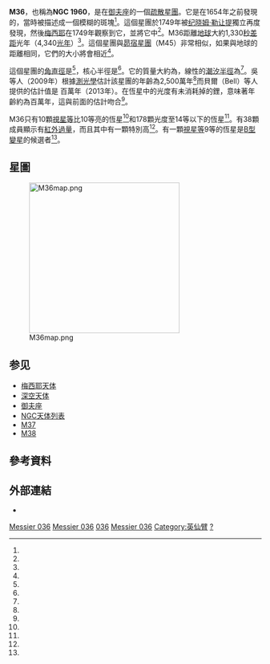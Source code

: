 {{Otheruses|subject=位于御夫座的一个星团|other=二战时美军使用的驱逐战车|M36驅逐戰車}}
{{Infobox open cluster
 | name    = M36
 | image   = [[Image:M36_2mass.jpg|250px]]
 | caption =疏散星團’M 36的紅外光影像；來源：[http://www.ipac.caltech.edu/2mass/gallery/messiercat.html]
 | epoch = J2000.0
 | class = I
 | constellation = [[御夫座|御夫座]]
 | ra  = {{RA|05|36|18.0}}<ref name=Wu2009a/>
 | dec = {{Dec|+34|08|24}}<ref name=Wu2009a/>
 | dist_ly  = {{Convert|1.330|+/-|0.266|kpc|kly|abbr=on|lk=on|order=flip}}<ref name=Wu2009a/>
 | appmag_v = 6.3
 | size_v   = {{Val|10|ul=弧分}}<ref name=Sanner2000/>
 | mass_msol = {{Val|746|606|-334|ul=}}<ref name=Piskunov2008/>
 | radius_ly = 7 ly
 | v_hb  = 
 | age   = 25.1 Myr<ref name=Wu2009a/>
 | notes =  
 | names = C 0532+341, M 36, [[New_General_Catalogue|NGC]] 1960, OCl 445<ref name=SIMBAD/>
}}
'''M36'''，也稱為'''NGC 1960'''，是在[[御夫座|御夫座]]的一個[[疏散星團|疏散星團]]。它是{{link-en|喬瓦尼·巴蒂斯塔·霍迪納|Giovanni Batista Hodierna}}在1654年之前發現的，當時被描述成一個模糊的斑塊<ref name=FoderaSerio1985/>。這個星團於1749年被[[纪晓姆·勒让提|纪晓姆·勒让提]]獨立再度發現，然後[[梅西耶|梅西耶]]在1749年觀察到它，並將它中<ref name=Stoyan2008/>。M36距離[[地球|地球]]大約1,330[[秒差距|秒差距]]光年（4,340[[光年|光年]]）<ref name=Wu2009a/>。這個星團與[[昴宿星團|昴宿星團]]（M45）非常相似，如果與地球的距離相同，它們的大小將會相近<ref name=Frommert2007/>。

這個星團的[[角直徑|角直徑]]是{{Val|10|ul=弧分}}<ref name=Sanner2000/>，核心半徑是{{Val|3.2|u=弧分}}<ref name=Jeffries2013/>。它的質量大約為{{Val|746|ul=太陽質量}}，線性的[[球狀星團#半徑|潮汐半徑]]為{{Val|10.6|1.6|ul=秒差距}}<ref name=Piskunov2008/>。吳等人（2009年）根據[[光度測定_(天文學)|測光學]]估計該星團的年齡為2,500萬年<ref name=Wu2009a/>而貝爾（Bell）等人提供的估計值是{{Val|26.3|3.2|-5.2}} 百萬年（2013年）。在恆星中的光度有未消耗掉的鋰，意味著年齡約為{{Val|22|4}}百萬年，這與前面的估計吻合<ref name=Jeffries2013/>。

M36只有10顆[[視星等|視星等]]比10等亮的恆星<ref name=Jeffries2013/>和178顆光度至14等以下的恆星<ref name=Sanner2000/>。有38顆成員顯示有[[紅外過量|紅外過量]]，而且其中有一顆特別高<ref name=Smith2012/>。有一顆[[視星等|視星等]]9等的恆星是[[恆星光譜|B型]][[變星|變星]]的候選者<ref name=Delgado1984/>。

== 星圖 ==
[[File:M36map.png|300px]]

== 参见 ==
*[[梅西耶天体|梅西耶天体]]
*[[深空天体|深空天体]]
*[[御夫座|御夫座]]
*[[NGC天体列表|NGC天体列表]]
*[[M37|M37]]
*[[M38|M38]]

== 參考資料 ==
{{reflist|refs=

<ref name=SIMBAD>{{cite simbad | title=M 36 | access-date=November 22, 2018 }}</ref>

<ref name=Stoyan2008>{{citation | title=Atlas of the Messier Objects: Highlights of the Deep Sky | first1=Ronald | last1=Stoyan | first2=Stefan | last2=Binnewies | first3=Susanne | last3=Friedrich | display-authors=1 | translator-last=Schroeder | translator-first=Klaus-Peter | publisher=Cambridge University Press | year=2008 | isbn=1139473115 | pages=530–533 | url=https://books.google.com/books?&id=x2VuBAAAQBAJ&pg=PT530 | accessdate=2019-02-13 | archive-date=2019-02-17 | archive-url=https://web.archive.org/web/20190217031230/https://books.google.com/books?&id=x2VuBAAAQBAJ&pg=PT530 | dead-url=no }}</ref>

<ref name=Wu2009a>{{citation | display-authors=1
 | last1=Wu | first1 =Zhen-Yu | last2=Zhou | first2 =Xu
 | last3=Ma | first3 =Jun | last4=Du | first4 =Cui-Hua
 | title=The orbits of open clusters in the Galaxy
 | journal=[[Monthly_Notices_of_the_Royal_Astronomical_Society|Monthly Notices of the Royal Astronomical Society]]
 | volume=399 | issue=4 | pages=2146–2164 | date=November 2009
 | arxiv=0909.3737 | bibcode=2009MNRAS.399.2146W
 | doi=10.1111/j.1365-2966.2009.15416.x | postscript=. }}</ref>

<ref name=Jeffries2013>{{citation | postscript=.
 | title=A lithium depletion boundary age of 22 Myr for NGC 1960
 | last1=Jeffries | first1=R. D. | last2=Naylor | first2=Tim
 | last3=Mayne | first3=N. J. | last4=Bell | first4=Cameron P. M.
 | last5=Littlefair | first5=S. P. | display-authors=1
 | journal=Monthly Notices of the Royal Astronomical Society
 | volume=434 | issue=3 | pages=2438–2450 | date=September 2013
 | doi=10.1093/mnras/stt1180 | arxiv=1306.6339
 | bibcode=2013MNRAS.434.2438J }}</ref>

<ref name=Smith2012>{{citation
 | title=Dust discs around intermediate-mass and Sun-like stars in the 16 Myr old NGC 1960 open cluster
 | last1=Smith | first1=R. | last2=Jeffries | first2=R. D.
 | journal=Monthly Notices of the Royal Astronomical Society
 | volume=420 | issue=4 | pages=2884–2898 | date=March 2012
 | bibcode=2012MNRAS.420.2884S | arxiv=1110.4219
 | doi=10.1111/j.1365-2966.2011.20032.x | postscript=. }}</ref>

<ref name=Sanner2000>{{citation
 | title=Photometric and kinematic studies of open star clusters. II. NGC 1960 (M 36) and NGC 2194
 | last1=Sanner | first1=J. | last2=Altmann | first2=M.
 | last3=Brunzendorf | first3=J. | last4=Geffert | first4=M.
 | journal=Astronomy and Astrophysics | display-authors=1
 | volume=357 | pages=471–483 | date=May 2000
 | bibcode=2000A&A...357..471S | postscript=. }}</ref>

<ref name=Delgado1984>{{citation
 | title=Search for B-Type Variable Stars in Open Clusters
 | last1=Delgado | first1=A. J. | last2=Alfaro | first2=E. J.
 | last3=Garrido | first3=R. | last4=Garcia-Pelayo | first4=J. M.
 | journal=Information Bulletin on Variable Stars
 | volume=2603 | page=1 | date=October 1984 | display-authors=1
 | bibcode=1984IBVS.2603....1D | postscript=. }}</ref>

<ref name=Piskunov2008>{{citation
 | display-authors=1 | last1=Piskunov | first1=A. E.
 | last2=Schilbach | first2=E. | last3=Kharchenko | first3=N. V.
 | last4=Röser | first4=S. | last5=Scholz | first5=R.-D.
 | title=Tidal radii and masses of open clusters
 | journal=Astronomy and Astrophysics | postscript=.
 | volume=477 | issue=1 | pages=165–172 | date=January 2008
 | doi=10.1051/0004-6361:20078525 | bibcode=2008A&A...477..165P }}</ref>

<ref name=FoderaSerio1985>{{citation
 | last1=Fodera-Serio | first1=G. | last2=Indorato | first2=L.
 | last3=Nastasi | first3=P. | display-authors=1
 | title=Hodierna's Observations of Nebulae and his Cosmology
 | journal=Journal for the History of Astronomy
 | volume=16 | issue=1 | page=1 | date=February 1985
 | bibcode=1985JHA....16....1F | postscript=. }}</ref>

<ref name=Frommert2007>{{citation | first1=Hartmut | last1=Frommert | first2=Christine | last2=Kronberg | date=August 25, 2007 | title=Messier 36 | postscript=. | work=The Messier Catalog | accessdate=2018-11-24 | publisher=Students for the Exploration and Development of Space (SEDS) | url=http://www.messier.seds.org/m/m036.html | archive-date=2018-10-04 | archive-url=https://web.archive.org/web/20181004105549/http://www.messier.seds.org/m/m036.html | dead-url=no }}</ref>

}}

== 外部連結 ==
* {{WikiSky|NGC 1960}}
{{Sky|05|36|12||34|08|04|4100}}

{{梅西耶天體}}
{{Ngc20}}

[[Category:疏散星團|Messier 036]]
[[Category:御夫座|Messier 036]]
[[Category:梅西耶天體|036]]
[[Category:NGC天體|Messier 036]]
[[Category:英仙臂|Category:英仙臂]]
[[Category:_1654年發現的天體|?]]